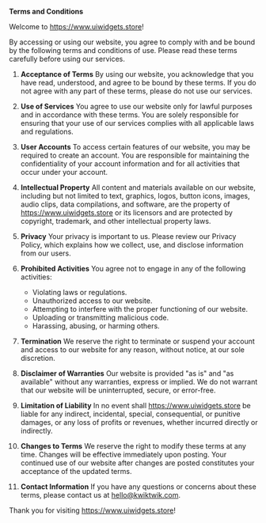 **Terms and Conditions**

Welcome to https://www.uiwidgets.store!

By accessing or using our website, you agree to comply with and be bound by the following terms and conditions of use. Please read these terms carefully before using our services.

1. **Acceptance of Terms**
   By using our website, you acknowledge that you have read, understood, and agree to be bound by these terms. If you do not agree with any part of these terms, please do not use our services.

2. **Use of Services**
   You agree to use our website only for lawful purposes and in accordance with these terms. You are solely responsible for ensuring that your use of our services complies with all applicable laws and regulations.

3. **User Accounts**
   To access certain features of our website, you may be required to create an account. You are responsible for maintaining the confidentiality of your account information and for all activities that occur under your account.

4. **Intellectual Property**
   All content and materials available on our website, including but not limited to text, graphics, logos, button icons, images, audio clips, data compilations, and software, are the property of https://www.uiwidgets.store or its licensors and are protected by copyright, trademark, and other intellectual property laws.

5. **Privacy**
   Your privacy is important to us. Please review our Privacy Policy, which explains how we collect, use, and disclose information from our users.

6. **Prohibited Activities**
   You agree not to engage in any of the following activities:

   - Violating laws or regulations.
   - Unauthorized access to our website.
   - Attempting to interfere with the proper functioning of our website.
   - Uploading or transmitting malicious code.
   - Harassing, abusing, or harming others.

7. **Termination**
   We reserve the right to terminate or suspend your account and access to our website for any reason, without notice, at our sole discretion.

8. **Disclaimer of Warranties**
   Our website is provided "as is" and "as available" without any warranties, express or implied. We do not warrant that our website will be uninterrupted, secure, or error-free.

9. **Limitation of Liability**
   In no event shall https://www.uiwidgets.store be liable for any indirect, incidental, special, consequential, or punitive damages, or any loss of profits or revenues, whether incurred directly or indirectly.

10. **Changes to Terms**
    We reserve the right to modify these terms at any time. Changes will be effective immediately upon posting. Your continued use of our website after changes are posted constitutes your acceptance of the updated terms.

11. **Contact Information**
    If you have any questions or concerns about these terms, please contact us at hello@kwiktwik.com.

Thank you for visiting https://www.uiwidgets.store!
